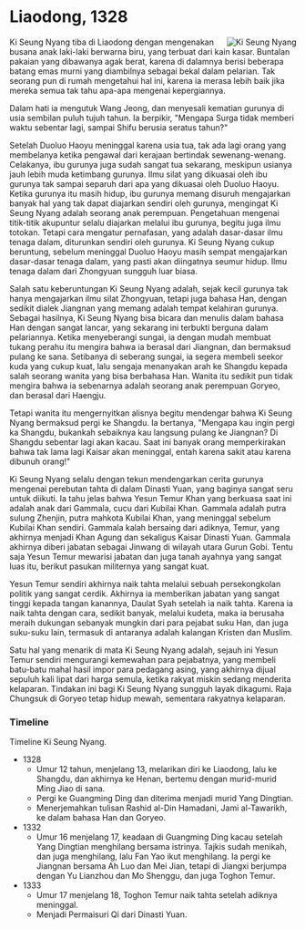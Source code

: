 ---
---

# Liaodong, 1328

<image style="float:right;max-width:300px;" src="/images/ki-seung-nyang-1.png" alt="Ki Seung Nyang" title="Ki Seung Nyang kecil menghadapi bandit." />

Ki Seung Nyang tiba di Liaodong dengan mengenakan busana anak laki-laki berwarna biru, yang terbuat dari kain kasar. Buntalan pakaian yang dibawanya 
agak berat, karena di dalamnya berisi beberapa batang emas murni yang diambilnya sebagai bekal dalam pelarian. Tak seorang pun di rumah mengetahui hal ini, 
karena ia merasa lebih baik jika mereka semua tak tahu apa-apa mengenai kepergiannya.

Dalam hati ia mengutuk Wang Jeong, dan menyesali kematian gurunya di usia sembilan puluh tujuh tahun. Ia berpikir, "Mengapa Surga tidak memberi waktu sebentar 
lagi, sampai Shifu berusia seratus tahun?"

Setelah Duoluo Haoyu meninggal karena usia tua, tak ada lagi orang yang membelanya ketika pengawal dari kerajaan bertindak sewenang-wenang. Celakanya, ibu gurunya 
juga sudah sangat tua sekarang, meskipun usianya jauh lebih muda ketimbang gurunya. Ilmu silat yang dikuasai oleh ibu gurunya tak sampai separuh dari apa yang 
dikuasai oleh Duoluo Haoyu. Ketika gurunya itu masih hidup, ibu gurunya memang disuruh mengajarkan banyak hal yang tak dapat diajarkan sendiri oleh gurunya, mengingat
Ki Seung Nyang adalah seorang anak perempuan. Pengetahuan mengenai titik-titik akupuntur selalu diajarkan melalui ibu gurunya, begitu juga ilmu totokan. Tetapi cara 
mengatur pernafasan, yang adalah dasar-dasar ilmu tenaga dalam, diturunkan sendiri oleh gurunya. Ki Seung Nyang cukup beruntung, sebelum meninggal Duoluo Haoyu masih 
sempat mengajarkan dasar-dasar tenaga dalam, yang pasti akan diingatnya seumur hidup. Ilmu tenaga dalam dari Zhongyuan sungguh luar biasa.

Salah satu keberuntungan Ki Seung Nyang adalah, sejak kecil gurunya tak hanya mengajarkan ilmu silat Zhongyuan, tetapi juga bahasa Han, dengan sedikit dialek 
Jiangnan yang memang adalah tempat kelahiran gurunya. Sebagai hasilnya, Ki Seung Nyang bisa bicara dan menulis dalam bahasa Han dengan sangat lancar, yang 
sekarang ini terbukti berguna dalam pelariannya. Ketika menyeberangi sungai, ia dengan mudah membuat tukang perahu itu mengira bahwa ia berasal dari Jiangnan, 
dan bermaksud pulang ke sana. Setibanya di seberang sungai, ia segera membeli seekor kuda yang cukup kuat, lalu sengaja menanyakan arah ke Shangdu kepada salah 
seorang wanita yang bisa berbahasa Han. Wanita itu sedikit pun tidak mengira bahwa ia sebenarnya adalah seorang anak perempuan Goryeo, dan berasal dari Haengju.

Tetapi wanita itu mengernyitkan alisnya begitu mendengar bahwa Ki Seung Nyang bermaksud pergi ke Shangdu. Ia bertanya, "Mengapa kau ingin pergi ka Shangdu, bukankah 
sebaiknya kau langsung pulang ke Jiangnan? Di Shangdu sebentar lagi akan kacau. Saat ini banyak orang memperkirakan bahwa tak lama lagi Kaisar akan meninggal, 
entah karena sakit atau karena dibunuh orang!"

Ki Seung Nyang selalu dengan tekun mendengarkan cerita gurunya mengenai perebutan tahta di dalam Dinasti Yuan, yang baginya sangat seru untuk diikuti. Ia tahu 
jelas bahwa Yesun Temur Khan yang berkuasa saat ini adalah anak dari Gammala, cucu dari Kubilai Khan. Gammala adalah putra sulung Zhenjin, putra mahkota Kubilai Khan, 
yang meninggal sebelum Kubilai Khan sendiri. Gammala kalah bersaing dari adiknya, Temur, yang akhirnya menjadi Khan Agung dan sekaligus Kaisar Dinasti Yuan. Gammala 
akhirnya diberi jabatan sebagai Jinwang di wilayah utara Gurun Gobi. Tentu saja Yesun Temur mewarisi jabatan dan juga tanah ayahnya yang sangat luas itu, berikut pasukan 
militernya yang sangat kuat.

Yesun Temur sendiri akhirnya naik tahta melalui sebuah persekongkolan politik yang sangat cerdik. Akhirnya ia memberikan jabatan yang sangat tinggi kepada tangan kanannya, 
Daulat Syah setelah ia naik tahta. Karena ia naik tahta dengan cara, sedikit banyak, melalui kudeta, maka ia berusaha meraih dukungan sebanyak mungkin dari para pejabat 
suku Han, dan juga suku-suku lain, termasuk di antaranya adalah kalangan Kristen dan Muslim.

Satu hal yang menarik di mata Ki Seung Nyang adalah, sejauh ini Yesun Temur sendiri mengurangi kemewahan para pejabatnya, yang membeli batu-batu mahal hasil impor para 
pedagang asing, yang akhirnya dijual sepuluh kali lipat dari harga semula, ketika rakyat miskin sedang menderita kelaparan. Tindakan ini bagi Ki Seung Nyang sungguh layak 
dikagumi. Raja Chungsuk di Goryeo tetap hidup mewah, sementara rakyatnya kelaparan.


### Timeline

Timeline Ki Seung Nyang.

+ 1328 
  - Umur 12 tahun, menjelang 13, melarikan diri ke Liaodong, lalu ke Shangdu, dan akhirnya ke Henan, bertemu dengan murid-murid Ming Jiao di sana.
  - Pergi ke Guangming Ding dan diterima menjadi murid Yang Dingtian.
  - Menerjemahkan tulisan Rashid al-Din Hamadani, Jami al-Tawarikh, ke dalam bahasa Han dan Goryeo.
+ 1332
  - Umur 16 menjelang 17, keadaan di Guangming Ding kacau setelah Yang Dingtian menghilang bersama istrinya. Tajkis sudah menikah, dan juga menghilang, 
    lalu Fan Yao ikut menghilang. Ia pergi ke Jiangnan bersama Ah Luo dan Mei Jian, tetapi di Jiangxi berjumpa dengan Yu Lianzhou dan Mo Shenggu, dan juga 
    Toghon Temur.
+ 1333
  - Umur 17 menjelang 18, Toghon Temur naik tahta setelah adiknya meninggal.
  - Menjadi Permaisuri Qi dari Dinasti Yuan.




